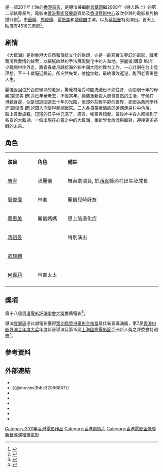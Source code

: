{{Infobox Film
|片名               = 大藍湖
|電影原名           = ''{{lang|en|Big Blue Lake}}''
|圖像               = Big Blue Lake poster.jpg
|圖像說明           = 在那遺失落角尋一段喜出望外的愛
|導演               = [[曾翠珊|曾翠珊]]
|監製               = [[鄺珮詩|鄺珮詩]]<br />[[許雅舒|許雅舒]]
|製片               = 吳凱恩
|編劇               = [[陸寶寶|陸寶寶]]<br />[[曾翠珊|曾翠珊]]
|主演               = [[唐寧_(香港)|唐寧]]<br />[[周俊偉|周俊偉]]<br />[[覃恩美|覃恩美]]<br />特別演出：[[蔣祖曼|蔣祖曼]]
|配樂               = [[茂野雅道|茂野雅道]]
|攝影               = [[邱忠業|邱忠業]]
|剪輯               = [[范可琪|范可琪]]
|製片商             = [[河上風光製作|河上風光製作]]
|發行商             = [[高先電影|高先電影]]
|上映日期           = {{flagicon|Hong Kong}}{{Film date|2011|11|17}}
|片長               = 99分鐘
|產地               = {{HKG}}
|語言               = [[粵語|粵語]]<br />[[普通話|普通話]]
|imdb_id            = tt2066857
|preceded_by        = 
|gross              = 
}}

{{engname|《大藍湖》|''Big Blue Lake''}}是一部2011年上映的[[香港電影|香港電影]]，是導演兼編劇[[曾翠珊|曾翠珊]]繼2008年《戀人路上》的第二部執導長片。電影由[[香港藝術發展局|香港藝術發展局]]資助及[[香港藝術中心|香港藝術中心]]首次參與的電影長片拍攝計劃<ref>{{Cite web |url=http://www.ifva.com/2012/?p=321 |title=Incubator for Film and Visual media in Asia(ifva) |access-date=2012-07-10 |archive-date=2012-06-29 |archive-url=https://web.archive.org/web/20120629114237/http://www.ifva.com/2012/?p=321 |dead-url=no }}</ref>。由[[唐寧_(香港)|唐寧]]、[[周俊偉|周俊偉]]、[[覃恩美|覃恩美]]和[[歐瑋麟|歐瑋麟]]主演，以及[[蔣祖曼|蔣祖曼]]特別演出。首天上映僅有4516元票房<ref>{{Cite web |url=http://www.hunantv.com/c/20111120/0858268265.html |title=柏芝《楊門女將》 開畫僅收4.1萬 - 明報OL網 |access-date=2011-11-21 |archive-date=2015-09-24 |archive-url=https://web.archive.org/web/20150924031912/http://www.hunantv.com/c/20111120/0858268265.html |dead-url=no }}</ref>。

== 剧情 ==
《大藍湖》是對香港大自然和傳統文化的歌頌，亦是一齣寫實又夢幻的電影，藏著親情與愛情的線索，以細膩幽默的手法展現變化中的人和地。張麗儀(唐寧 飾)年少離開村往外走，將青春歲月獻給海外和中國大陸的舞台工作，一心計劃在台上覓理想，至三十歲逼近眼前，卻突然失業，徬惶無助，最終事敗返港，跑回老家重整人生。

麗儀返回位於西貢蠔涌的老家，驚覺村落受時間洗禮已不如往昔，而闊別十年的母親(覃恩美 飾)亦已年華老去，不復當年。麗儀重新投入簡樸自然的生活，守候在母親身邊，似是想追回過去十年的光陰，但郊外刻板平靜的世界，卻因為舊同學林進(周俊偉 飾)的闖入而變得熱鬧起來。二人各自帶著情感的遺憾走遍村中角落，踏上尋愛旅程。短短的日子中充滿了、謊言、秘密與錯愛。最後片中各人都找到了各自的大藍湖，一個出現在心靈之中的大藍湖，重新學會放低與面對，迎接更多逃戰的未來。

== 角色 ==
{|class="wikitable" width="45%"
|- style="background:cornflowerblue; color:white" align=center
|style="width:1%"|'''演員'''||style="width:1%"|'''角色'''||style="width:4%"|'''備註'''
|-
| [[唐寧_(香港)|唐寧]] || 張麗儀 || 舞台劇演員, 於[[西貢區|西貢]]蠔涌村出生及成長
|-
| [[周俊偉|周俊偉]] || 林進 || 麗儀兒時好友
|-
| [[覃恩美|覃恩美]] || 麗儀媽媽 || 患上脑退化症
|-
| [[蔣祖曼|蔣祖曼]] ||  || 特別演出
|-
| [[歐瑋麟|歐瑋麟]] ||   ||
|-
| [[何嘉莉|何嘉莉]] || 林進太太 || 
|-
|}

==獎項==
第十八屆[[香港電影評論學會大獎|香港電影評論學會大獎]]推薦電影<ref>{{Cite web |url=http://www.filmcritics.org.hk/%E5%AD%B8%E6%9C%83%E5%A4%A7%E7%8D%8E/%E5%BE%97%E7%8D%8E%E5%90%8D%E5%96%AE/%E7%AC%AC%E5%8D%81%E5%85%AB%E5%B1%86%E9%A6%99%E6%B8%AF%E9%9B%BB%E5%BD%B1%E8%A9%95%E8%AB%96%E5%AD%B8%E6%9C%83%E5%A4%A7%E7%8D%8E |title=第十八屆香港電影評論學會大獎 |access-date=2012-07-10 |archive-date=2017-12-19 |archive-url=https://web.archive.org/web/20171219104711/http://www.filmcritics.org.hk/%E5%AD%B8%E6%9C%83%E5%A4%A7%E7%8D%8E/%E5%BE%97%E7%8D%8E%E5%90%8D%E5%96%AE/%E7%AC%AC%E5%8D%81%E5%85%AB%E5%B1%86%E9%A6%99%E6%B8%AF%E9%9B%BB%E5%BD%B1%E8%A9%95%E8%AB%96%E5%AD%B8%E6%9C%83%E5%A4%A7%E7%8D%8E |dead-url=no }}</ref>。

導演[[曾翠珊|曾翠珊]]憑此部電影獲得[[第31屆香港電影金像獎|第31屆香港電影金像獎]]最佳新晉導演獎，第7届[[香港电影导演会年度大奖|香港电影导演会年度大奖]]年度新晉導演及第15屆[[上海國際電影節|上海國際電影節]]亞洲新人獎之評委會特別獎<ref>{{Cite web |url=http://www.siff.com/Information/ViewNews.aspx?CategoryID=8a0cc3d8-095f-4bd3-acfc-2d3fe796a7c8&SubCategoryID=44329cbe-c9cc-4e7a-be30-9193ee4a3486&ParentCategoryID=44329cbe-c9cc-4e7a-be30-9193ee4a3486 |title=第15屆上海國際電影節亞洲新人獎 |access-date=2012-07-10 |archive-date=2015-09-20 |archive-url=https://web.archive.org/web/20150920013529/http://www.siff.com/Information/ViewNews.aspx?CategoryID=8a0cc3d8-095f-4bd3-acfc-2d3fe796a7c8&SubCategoryID=44329cbe-c9cc-4e7a-be30-9193ee4a3486&ParentCategoryID=44329cbe-c9cc-4e7a-be30-9193ee4a3486 |dead-url=no }}</ref>。

==參考資料==
{{reflist}}

==外部連結==
*{{facebook page|大藍湖Big-Blue-Lake/253109988068801}}
*{{@movies|fbhk32066857}}
*{{douban}}
*{{Mtime|155859}}
*{{Amg movie|134123}}
*{{rotten-tomatoes|da_lan_hu}}
*{{hkmdb title|15270}}
*{{imdb title|2066857}}
{{香港電影金像獎新晉導演}}
{{DEFAULTSORT:DA}}
[[Category:2011年香港電影作品|Category:2011年香港電影作品]]
[[Category:香港劇情片|Category:香港劇情片]]
[[Category:香港電影金像獎新晉導演獲獎電影|Category:香港電影金像獎新晉導演獲獎電影]]